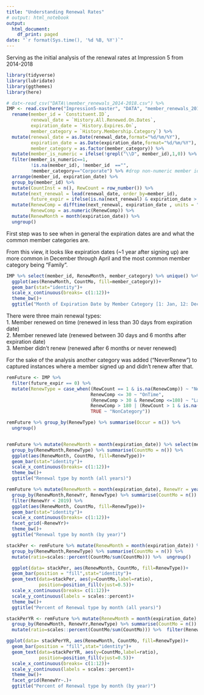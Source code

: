```yaml
---
title: "Understanding Renewal Rates"
# output: html_notebook
output:
  html_document:
    df_print: paged
date: "`r format(Sys.time(), '%d %B, %Y')`"
---
```

Serving as the initial analysis of the renewal rates at Impression 5 from 2014-2018

```r
library(tidyverse)
library(lubridate)
library(ggthemes)
library(here)
```


``` r
# dat<-read_csv("DATA\\member_renewals_2014-2018.csv") %>%
IMP <- read.csv(here("Impression5-master", "DATA", "member_renewals_2014-2018.csv"), stringsAsFactors = FALSE) %>% 
  rename(member_id = `Constituent.ID`,
         renewal_date = `History.All.Renewed.On.Dates`,
         expiration_date = `History.Expires.On`,
         member_category = `History.Membership.Category`) %>%
  mutate(renewal_date = as.Date(renewal_date,format="%d/%m/%Y"),
         expiration_date = as.Date(expiration_date,format="%d/%m/%Y"),
         member_category = as.factor(member_category)) %>%
  mutate(member_is_numeric = ifelse(!grepl("\\D", member_id),1,0)) %>%
  filter(member_is_numeric==1,
         !is.na(member_id), !member_id  =="",
         !member_category=="Corporate") %>% #drop non-numeric member id, NA member id, and first year
  arrange(member_id, expiration_date) %>%
  group_by(member_id) %>%
  mutate(CountInst = n(), RewCount = row_number()) %>%
  mutate(next_renewal = lead(renewal_date, order_by=member_id),
         future_expir = ifelse(is.na(next_renewal) & expiration_date > (Sys.Date()-30),1,0)) %>%
  mutate(RenewComp = difftime(next_renewal, expiration_date , units = "days"),
         RenewComp = as.numeric(RenewComp)) %>%
  mutate(RenewMonth = month(expiration_date)) %>%
  ungroup()


```

First step was to see when in general the expiration dates are and what the common member categories are.

From this view, it looks like expiration dates (~1 year after signing up) are more common in December through April and the most common member category being "Family".

``` r
IMP %>% select(member_id, RenewMonth, member_category) %>% unique() %>% group_by(RenewMonth,member_category) %>% summarise(CountMo = n()) %>% 
  ggplot(aes(RenewMonth, CountMo, fill=member_category))+
  geom_bar(stat="identity")+
  scale_x_continuous(breaks= c(1:12))+
  theme_bw()+
  ggtitle("Month of Expiration Date by Member Category [1: Jan, 12: Dec]")

```

There were three main renewal types:  
1. Member renewed on time (renewed in less than 30 days from expiration date)   
2. Member renewed late (renewed between 30 days and 6 months after expiration date)   
3. Member didn't renew (renewed after 6 months or never renewed)  

For the sake of the analysis another category was added ("NeverRenew") to captured instances where a member signed up and didn't renew after that.

```r
remFuture <- IMP %>% 
  filter(future_expir == 0) %>% 
  mutate(RenewType = case_when((RewCount == 1 & is.na(RenewComp)) ~ "NeverRenew",
                               RenewComp <= 30 ~ "OnTime",
                               (RenewComp > 30 & RenewComp <=180) ~ "Late",
                               RenewComp > 180 | (RewCount > 1 & is.na(RenewComp))  ~ "RenewTooLate_Didnt",
                               TRUE ~ "NonCategory"))

remFuture %>% group_by(RenewType) %>% summarise(Occur = n()) %>% 
  ungroup()


remFuture %>% mutate(RenewMonth = month(expiration_date)) %>% select(member_id, RenewMonth, RenewType) %>% unique() %>% 
  group_by(RenewMonth,RenewType) %>% summarise(CountMo = n()) %>% 
  ggplot(aes(RenewMonth, CountMo, fill=RenewType))+
  geom_bar(stat="identity")+
  scale_x_continuous(breaks= c(1:12))+
  theme_bw()+
  ggtitle("Renewal type by month (all years)")

remFuture %>% mutate(RenewMonth = month(expiration_date), RenewYr = year(expiration_date)) %>% select(member_id, RenewMonth, RenewYr, RenewType) %>% unique() %>% 
  group_by(RenewMonth,RenewYr, RenewType) %>% summarise(CountMo = n()) %>% 
  filter(RenewYr < 2019) %>% 
  ggplot(aes(RenewMonth, CountMo, fill=RenewType))+
  geom_bar(stat="identity")+
  scale_x_continuous(breaks= c(1:12))+
  facet_grid(~RenewYr)+
  theme_bw()+
  ggtitle("Renewal type by month (by year)")

```

```r
stackPer <- remFuture %>% mutate(RenewMonth = month(expiration_date)) %>% select(member_id, RenewMonth, RenewType) %>% unique() %>% 
  group_by(RenewMonth,RenewType) %>% summarise(CountMo = n()) %>% 
  mutate(ratio=scales::percent(CountMo/sum(CountMo))) %>%  ungroup()

  ggplot(data= stackPer, aes(RenewMonth, CountMo, fill=RenewType))+
  geom_bar(position = "fill",stat="identity")+
  geom_text(data=stackPer, aes(y=CountMo,label=ratio),
            position=position_fill(vjust=0.5))+
  scale_x_continuous(breaks= c(1:12))+
  scale_y_continuous(labels = scales::percent)+
  theme_bw()+
  ggtitle("Percent of Renewal type by month (all years)")  
```

```r
stackPerYR <- remFuture %>% mutate(RenewMonth = month(expiration_date), RenewYr = year(expiration_date)) %>% select(member_id, RenewMonth, RenewYr,RenewType) %>% unique() %>% 
  group_by(RenewMonth, RenewYr,RenewType) %>% summarise(CountMo = n()) %>% 
  mutate(ratio=scales::percent(CountMo/sum(CountMo))) %>%  filter(RenewYr < 2019) %>%  ungroup()

ggplot(data= stackPerYR, aes(RenewMonth, CountMo, fill=RenewType))+
  geom_bar(position = "fill",stat="identity")+
  geom_text(data=stackPerYR, aes(y=CountMo,label=ratio),
            position=position_fill(vjust=0.5))+
  scale_x_continuous(breaks= c(1:12))+
  scale_y_continuous(labels = scales::percent)+
  theme_bw()+
  facet_grid(RenewYr~.)+
  ggtitle("Percent of Renewal type by month (by year)")  
```

